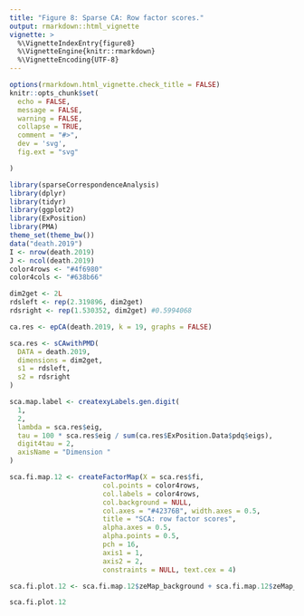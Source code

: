 ```yaml
---
title: "Figure 8: Sparse CA: Row factor scores."
output: rmarkdown::html_vignette
vignette: >
  %\VignetteIndexEntry{figure8}
  %\VignetteEngine{knitr::rmarkdown}
  %\VignetteEncoding{UTF-8}
---
```


```r
options(rmarkdown.html_vignette.check_title = FALSE)
knitr::opts_chunk$set(
  echo = FALSE,
  message = FALSE,
  warning = FALSE,
  collapse = TRUE,
  comment = "#>",
  dev = 'svg', 
  fig.ext = "svg"

)
```

```r
library(sparseCorrespondenceAnalysis)
library(dplyr)
library(tidyr)
library(ggplot2)
library(ExPosition)
library(PMA)
theme_set(theme_bw())
data("death.2019")
I <- nrow(death.2019)
J <- ncol(death.2019)
color4rows <- "#4f6980"
color4cols <- "#638b66"
```


```r
dim2get <- 2L
rdsleft <- rep(2.319896, dim2get)
rdsright <- rep(1.530352, dim2get) #0.5994068 

ca.res <- epCA(death.2019, k = 19, graphs = FALSE)

sca.res <- sCAwithPMD(
  DATA = death.2019, 
  dimensions = dim2get,
  s1 = rdsleft,
  s2 = rdsright
)

sca.map.label <- createxyLabels.gen.digit(
  1,
  2,
  lambda = sca.res$eig,
  tau = 100 * sca.res$eig / sum(ca.res$ExPosition.Data$pdq$eigs),
  digit4tau = 2,
  axisName = "Dimension "
)
```


```r
sca.fi.map.12 <- createFactorMap(X = sca.res$fi,
                       col.points = color4rows, 
                       col.labels = color4rows,
                       col.background = NULL,
                       col.axes = "#42376B", width.axes = 0.5,
                       title = "SCA: row factor scores",
                       alpha.axes = 0.5,
                       alpha.points = 0.5,
                       pch = 16,
                       axis1 = 1,
                       axis2 = 2,
                       constraints = NULL, text.cex = 4)

sca.fi.plot.12 <- sca.fi.map.12$zeMap_background + sca.fi.map.12$zeMap_dots + sca.fi.map.12$zeMap_text + sca.map.label + geom_path(color = color4rows) + theme(axis.title = element_text(color = "#42376B"), axis.text = element_text(color = "#42376B"), title = element_text(color = "#42376B"), panel.border = element_rect(size = 1.5, color = "#42376B", fill = NA))

sca.fi.plot.12
```



